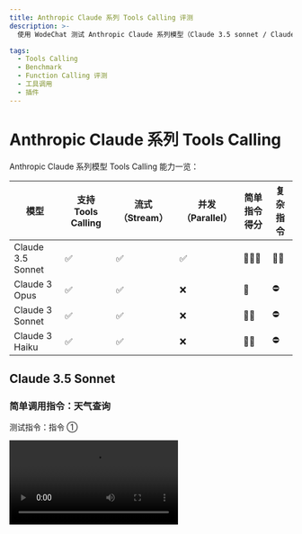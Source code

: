```yaml
---
title: Anthropic Claude 系列 Tools Calling 评测
description: >-
  使用 WodeChat 测试 Anthropic Claude 系列模型（Claude 3.5 sonnet / Claude 3 Opus / Claude 3 haiku） 的工具调用（Function Calling）能力，并展现评测结果

tags:
  - Tools Calling
  - Benchmark
  - Function Calling 评测
  - 工具调用
  - 插件
---
```


# Anthropic Claude 系列 Tools Calling

Anthropic Claude 系列模型 Tools Calling 能力一览：

| 模型                | 支持 Tools Calling | 流式 （Stream） | 并发（Parallel） | 简单指令得分 | 复杂指令 |
| ----------------- | ---------------- | ----------- | ------------ | ------ | ---- |
| Claude 3.5 Sonnet | ✅                | ✅           | ✅            | 🌟🌟🌟 | 🌟🌟 |
| Claude 3 Opus     | ✅                | ✅           | ❌            | 🌟     | ⛔️   |
| Claude 3 Sonnet   | ✅                | ✅           | ❌            | 🌟🌟   | ⛔️   |
| Claude 3 Haiku    | ✅                | ✅           | ❌            | 🌟🌟   | ⛔️   |

## Claude 3.5 Sonnet

### 简单调用指令：天气查询

测试指令：指令 ①

<Video src="https://github.com/lobehub/lobe-chat/assets/28616219/42a6980c-ea2a-44fd-b61f-a7989827f5a5" />

<Image alt="Claude 3.5 Sonnet 简单指令的 Tools Calling" src="https://github.com/lobehub/lobe-chat/assets/28616219/71146b75-2c73-48c3-9688-1d8814d2a791" />

<details>
  <summary>Tools Calling 原始输出：</summary>

  ```yml
  ```
</details>

### 复杂调用指令：文生图

测试指令：指令 ②

<Video src="https://github.com/lobehub/lobe-chat/assets/28616219/a9a40899-d5f3-4ef2-aa08-922751b05ca6" />

从上述视频中可以看到：

1. Sonnet 3.5 支持流式 Tools Calling 和 Parallel Tools Calling；
2. 在流式 Tools Calling 时，表现出来的特征是在创建长句会等待住（详见 Tools Calling 原始输出 `[chunk 40]` 和 `[chunk 41]` 中间的耗时达到 6s）。所以相对来说会在 Tools Calling 的起始阶段有一个较长的等待时间。

<Image alt="Claude 3.5 Sonnet 复杂指令的 Tools Calling" src="https://github.com/lobehub/lobe-chat/assets/28616219/23e2d7e5-a6f3-4f4c-9c6a-5651f35a5910" />

<details>
  <summary>Tools Calling 原始输出：</summary>

  ```yml
  ```
</details>

## Claude 3 Opus

### 简单调用指令：天气查询

测试指令：指令 ①

<Video src="https://github.com/lobehub/lobe-chat/assets/28616219/0e120fa2-8410-4552-a947-5ab7a91d994d" />

从上述视频中看到：

1. Claude 3 Opus 在调用 Tools 的起点会输出一段 `<thinking>` 标签的内容，这段内容对于用户来说几乎没有什么帮助，反而带来了较多的 Token 消耗；
2. Opus 会触发两次 Tools Calling，说明它并不支持 Parallel Tools Calling；
3. 从 Tools Calling 的原始输出来看， Opus 也是支持流式 Tools Calling 的

<Image alt="Claude 3 Opus 简单指令的 Tools Calling" src="https://github.com/lobehub/lobe-chat/assets/28616219/fa2f89bc-b9d5-43e3-a15e-1e79174d002c" />

<details>
  <summary>Tools Calling 原始输出：</summary>
</details>

### 复杂调用指令：文生图

测试指令：指令 ②

<Video src="https://github.com/lobehub/lobe-chat/assets/28616219/b2dc8cd9-2582-43fe-9121-29c20a1cdc7b" />

从上述视频中看到：

1. 结合简单任务， Opus 的工具调用一定会输出 `<thinking>` 标签，这其实对体验影响非常大
2. Opus 输出的 prompts 字段是字符串，而不是数组，导致报错，无法正常调用插件。

<Image alt="Claude 3 Opus 复杂指令的 Tools Calling" src="https://github.com/lobehub/lobe-chat/assets/28616219/1eee785d-932f-4320-845e-eed0bee4b1ae" />

<details>
  <summary>Tools Calling 原始输出：</summary>
</details>

## Claude 3 Sonnet

### 简单调用指令：天气查询

测试指令：指令 ①

<Video src="https://github.com/lobehub/lobe-chat/assets/28616219/600becd5-7f12-4a9a-86c7-e5cca0db6b1b" />

从上述视频中可以看出，Claude 3 Sonnet 会调用两次 Tools Calling，说明它并不支持 Parallel Tools Calling。

<Image alt="Claude 3 Sonnet 简单指令的 Tools Calling" src="https://github.com/lobehub/lobe-chat/assets/28616219/e82f5c69-7607-488f-8c10-0482fb380c6c" />

<details>
  <summary>Tools Calling 原始输出：</summary>
</details>

### 复杂调用指令：文生图

测试指令：指令 ②

<Video src="https://github.com/lobehub/lobe-chat/assets/28616219/c150aa5f-36bc-40f2-a779-9c4fdcf2cd4c" />

从上述视频中可以看到， Sonnet 3 在复杂指令调用下就失败了。报错原因是 prompts 原本预期为一个数组，但是生成的却是一个字符串。

<Image alt="Claude 3.5 Sonnet 复杂指令的 Tools Calling" src="https://github.com/lobehub/lobe-chat/assets/28616219/b7d84e26-920d-4a82-8798-1b1060ebb341" />

<details>
  <summary>Tools Calling 原始输出：</summary>
</details>

## Claude 3 Haiku

<Video src="https://github.com/lobehub/lobe-chat/assets/28616219/02b3e872-735a-4928-8245-a90786acea8b" />

从上述视频中可以看出：

1. Claude 3 Haiku 会调用两次 Tools Calling，说明它也不支持 Parallel Tools Calling；
2. Haiku 并没有回答好的，也是直接调用的工具；

<Image alt="Claude 3 Haiku 简单指令的 Tools Calling" src="https://github.com/lobehub/lobe-chat/assets/28616219/9081b586-cf43-440f-8ef8-1de5d8658694" />

### 复杂调用指令：文生图

测试指令：指令 ②

<Video src="https://github.com/lobehub/lobe-chat/assets/28616219/d1e3f804-0b89-4b90-9d78-69aee0db1c4d" />

从上述视频中可以看到， Haiku 3 在复杂指令调用下也是失败的。报错原因同样是 prompts 生成了字符串而不是数组。

<Image alt="Claude 3 Haiku 复杂指令的 Tools Calling" src="https://github.com/lobehub/lobe-chat/assets/28616219/cde80220-4615-43bb-934f-35fe0de88754" />

<details>
  <summary>Tools Calling 原始输出：</summary>
</details>
